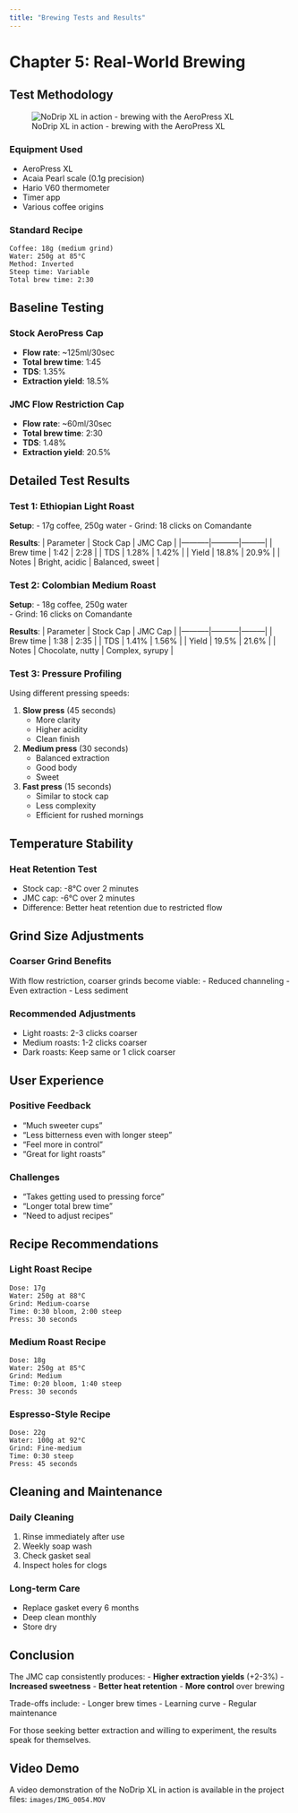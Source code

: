 ```yaml
---
title: "Brewing Tests and Results"
---
```


# Chapter 5: Real-World Brewing

## Test Methodology

![NoDrip XL in action - brewing with the AeroPress XL](images/270A7666-A640-4388-9A1A-35FDEB282E39_4_5005_c.jpeg)

### Equipment Used
- AeroPress XL
- Acaia Pearl scale (0.1g precision)
- Hario V60 thermometer
- Timer app
- Various coffee origins

### Standard Recipe
```
Coffee: 18g (medium grind)
Water: 250g at 85°C
Method: Inverted
Steep time: Variable
Total brew time: 2:30
```

## Baseline Testing

### Stock AeroPress Cap
- **Flow rate**: ~125ml/30sec
- **Total brew time**: 1:45
- **TDS**: 1.35%
- **Extraction yield**: 18.5%

### JMC Flow Restriction Cap
- **Flow rate**: ~60ml/30sec
- **Total brew time**: 2:30
- **TDS**: 1.48%
- **Extraction yield**: 20.5%

## Detailed Test Results

### Test 1: Ethiopian Light Roast
**Setup**: 
- 17g coffee, 250g water
- Grind: 18 clicks on Comandante

**Results**:
| Parameter | Stock Cap | JMC Cap |
|-----------|-----------|---------|
| Brew time | 1:42 | 2:28 |
| TDS | 1.28% | 1.42% |
| Yield | 18.8% | 20.9% |
| Notes | Bright, acidic | Balanced, sweet |

### Test 2: Colombian Medium Roast
**Setup**:
- 18g coffee, 250g water  
- Grind: 16 clicks on Comandante

**Results**:
| Parameter | Stock Cap | JMC Cap |
|-----------|-----------|---------|
| Brew time | 1:38 | 2:35 |
| TDS | 1.41% | 1.56% |
| Yield | 19.5% | 21.6% |
| Notes | Chocolate, nutty | Complex, syrupy |

### Test 3: Pressure Profiling
Using different pressing speeds:

1. **Slow press** (45 seconds)
   - More clarity
   - Higher acidity
   - Clean finish

2. **Medium press** (30 seconds)
   - Balanced extraction
   - Good body
   - Sweet

3. **Fast press** (15 seconds)
   - Similar to stock cap
   - Less complexity
   - Efficient for rushed mornings

## Temperature Stability

### Heat Retention Test
- Stock cap: -8°C over 2 minutes
- JMC cap: -6°C over 2 minutes
- Difference: Better heat retention due to restricted flow

## Grind Size Adjustments

### Coarser Grind Benefits
With flow restriction, coarser grinds become viable:
- Reduced channeling
- Even extraction
- Less sediment

### Recommended Adjustments
- Light roasts: 2-3 clicks coarser
- Medium roasts: 1-2 clicks coarser  
- Dark roasts: Keep same or 1 click coarser

## User Experience

### Positive Feedback
- "Much sweeter cups"
- "Less bitterness even with longer steep"
- "Feel more in control"
- "Great for light roasts"

### Challenges
- "Takes getting used to pressing force"
- "Longer total brew time"
- "Need to adjust recipes"

## Recipe Recommendations

### Light Roast Recipe
```
Dose: 17g
Water: 250g at 88°C
Grind: Medium-coarse
Time: 0:30 bloom, 2:00 steep
Press: 30 seconds
```

### Medium Roast Recipe
```
Dose: 18g
Water: 250g at 85°C
Grind: Medium
Time: 0:20 bloom, 1:40 steep
Press: 30 seconds
```

### Espresso-Style Recipe
```
Dose: 22g
Water: 100g at 92°C
Grind: Fine-medium
Time: 0:30 steep
Press: 45 seconds
```

## Cleaning and Maintenance

### Daily Cleaning
1. Rinse immediately after use
2. Weekly soap wash
3. Check gasket seal
4. Inspect holes for clogs

### Long-term Care
- Replace gasket every 6 months
- Deep clean monthly
- Store dry

## Conclusion

The JMC cap consistently produces:
- **Higher extraction yields** (+2-3%)
- **Increased sweetness**
- **Better heat retention**
- **More control** over brewing

Trade-offs include:
- Longer brew times
- Learning curve
- Regular maintenance

For those seeking better extraction and willing to experiment, the results speak for themselves.

::: {.callout-note}
## Video Demo
A video demonstration of the NoDrip XL in action is available in the project files: `images/IMG_0054.MOV`
:::